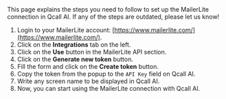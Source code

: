 
<Info>
    This page explains the steps you need to follow to set up the MailerLite
    connection in Qcall AI. If any of the steps are outdated, please let us know!
</Info>

1. Login to your MailerLite account: [https://www.mailerlite.com/](https://www.mailerlite.com/).
2. Click on the **Integrations** tab on the left.
3. Click on the **Use** button in the MailerLite API section.
4. Click on the **Generate new token** button.
5. Fill the form and click on the **Create token** button.
6. Copy the token from the popup to the `API Key` field on Qcall AI.
7. Write any screen name to be displayed in Qcall AI.
8. Now, you can start using the MailerLite connection with Qcall AI.
